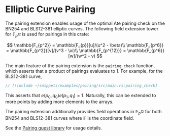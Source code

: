 # Elliptic Curve Pairing

The pairing extension enables usage of the optimal Ate pairing check on the BN254 and BLS12-381 elliptic curves. The following field extension tower for $\mathbb{F}_{p^{12}}$ is used for pairings in this crate:

$$
\mathbb{F_{p^2}} = \mathbb{F_{p}}[u]/(u^2 - \beta)\\
\mathbb{F_{p^6}} = \mathbb{F_{p^2}}[v]/(v^3 - \xi)\\
\mathbb{F_{p^{12}}} = \mathbb{F_{p^6}}[w]/(w^2 - v)
$$

The main feature of the pairing extension is the `pairing_check` function, which asserts that a product of pairings evaluates to 1.
For example, for the BLS12-381 curve,

```rust
// [!include ~/snippets/examples/pairing/src/main.rs:pairing_check]
```

This asserts that $e(p_0, q_0) e(p_1, q_1) = 1$.
Naturally, this can be extended to more points by adding more elements to the arrays.

The pairing extension additionally provides field operations in $\mathbb{F}_{p^{12}}$ for both BN254 and BLS12-381 curves where $\mathbb{F}$ is the coordinate field.

See the [Pairing guest library](/book/guest-libraries/pairing) for usage details.
